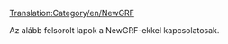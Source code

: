 [[Translation:Category/en/NewGRF]]

Az alább felsorolt lapok a NewGRF-ekkel kapcsolatosak.
{{hu/Manual/Navbox NewGRF}}